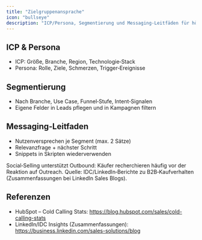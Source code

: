 ```yaml
---
title: "Zielgruppenansprache"
icon: "bullseye"
description: "ICP/Persona, Segmentierung und Messaging‑Leitfäden für höhere Conversion"
---
```


## ICP & Persona
- ICP: Größe, Branche, Region, Technologie‑Stack
- Persona: Rolle, Ziele, Schmerzen, Trigger‑Ereignisse

## Segmentierung
- Nach Branche, Use Case, Funnel‑Stufe, Intent‑Signalen
- Eigene Felder in Leads pflegen und in Kampagnen filtern

## Messaging‑Leitfaden
- Nutzenversprechen je Segment (max. 2 Sätze)
- Relevanzfrage + nächster Schritt
- Snippets in Skripten wiederverwenden

<Info>
Social‑Selling unterstützt Outbound: Käufer recherchieren häufig vor der Reaktion auf Outreach.
Quelle: IDC/LinkedIn‑Berichte zu B2B‑Kaufverhalten (Zusammenfassungen bei LinkedIn Sales Blogs).
</Info>

## Referenzen
- HubSpot – Cold Calling Stats: https://blog.hubspot.com/sales/cold-calling-stats
- LinkedIn/IDC Insights (Zusammenfassungen): https://business.linkedin.com/sales-solutions/blog

